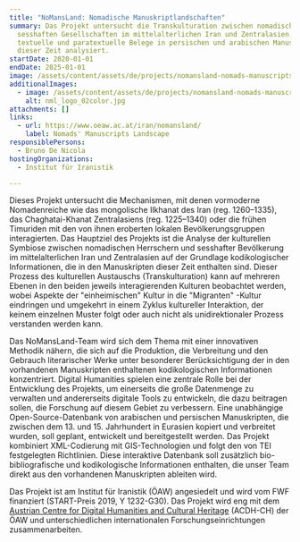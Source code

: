 ```yaml
---
title: "NoMansLand: Nomadische Manuskriptlandschaften"
summary: Das Projekt untersucht die Transkulturation zwischen nomadischen und
  sesshaften Gesellschaften im mittelalterlichen Iran und Zentralasien, indem es
  textuelle und paratextuelle Belege in persischen und arabischen Manuskripten
  dieser Zeit analysiert.
startDate: 2020-01-01
endDate: 2025-01-01
image: /assets/content/assets/de/projects/nomansland-nomads-manuscripts-landscape/leiden6.jpg
additionalImages:
  - image: /assets/content/assets/de/projects/nomansland-nomads-manuscripts-landscape/additionalImages/nml_logo_02color.jpg
    alt: nml_logo_02color.jpg
attachments: []
links:
  - url: https://www.oeaw.ac.at/iran/nomansland/
    label: Nomads' Manuscripts Landscape
responsiblePersons:
  - Bruno De Nicola
hostingOrganizations:
  - Institut für Iranistik

---
```

Dieses Projekt untersucht die Mechanismen, mit denen vormoderne Nomadenreiche wie das mongolische Ilkhanat des Iran (reg. 1260–1335), das Chaghatai-Khanat Zentralasiens (reg. 1225–1340) oder die frühen Timuriden mit den von ihnen eroberten lokalen Bevölkerungsgruppen interagierten. Das Hauptziel des Projekts ist die Analyse der kulturellen Symbiose zwischen nomadischen Herrschern und sesshafter Bevölkerung im mittelalterlichen Iran und Zentralasien auf der Grundlage kodikologischer Informationen, die in den Manuskripten dieser Zeit enthalten sind. Dieser Prozess des kulturellen Austauschs (Transkulturation) kann auf mehreren Ebenen in den beiden jeweils interagierenden Kulturen beobachtet werden, wobei Aspekte der "einheimischen" Kultur in die "Migranten" -Kultur eindringen und umgekehrt in einem Zyklus kultureller Interaktion, der keinem einzelnen Muster folgt oder auch nicht  als unidirektionaler Prozess verstanden werden kann.

Das NoMansLand-Team wird sich dem Thema mit einer innovativen Methodik nähern, die sich auf die Produktion, die Verbreitung und den Gebrauch literarischer Werke unter besonderer Berücksichtigung der in den vorhandenen Manuskripten enthaltenen kodikologischen Informationen konzentriert. Digital Humanities spielen eine zentrale Rolle bei der Entwicklung des Projekts, um einerseits die große Datenmenge zu verwalten und andererseits digitale Tools zu entwickeln, die dazu beitragen sollen, die Forschung auf diesem Gebiet zu verbessern. Eine unabhängige Open-Source-Datenbank von arabischen und persischen Manuskripten, die zwischen dem 13. und 15. Jahrhundert in Eurasien kopiert und verbreitet wurden, soll geplant, entwickelt und bereitgestellt werden. Das Projekt kombiniert XML-Codierung mit GIS-Technologien und folgt den von TEI festgelegten Richtlinien. Diese interaktive Datenbank soll zusätzlich bio-bibliografische und kodikologische Informationen enthalten, die unser Team direkt aus den vorhandenen Manuskripten ableiten wird.

Das Projekt ist am Institut für Iranistik (ÖAW) angesiedelt und wird vom FWF finanziert (START-Preis 2019, Y 1232-G30). Das Projekt wird eng mit dem [Austrian Centre for Digital Humanities and Cultural Heritage](https://www.oeaw.ac.at/acdh/) (ACDH-CH) der ÖAW und unterschiedlichen internationalen Forschungseinrichtungen zusammenarbeiten.
